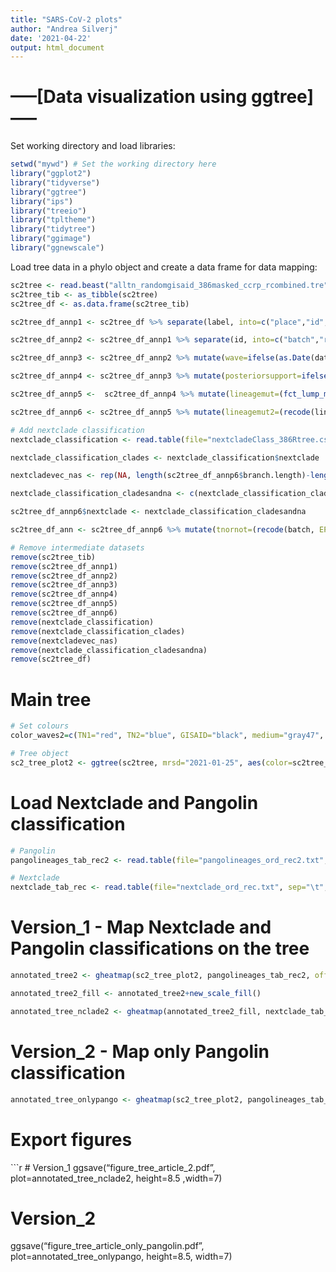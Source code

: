 ```yaml
---
title: "SARS-CoV-2 plots"
author: "Andrea Silverj"
date: '2021-04-22'
output: html_document
---
```


# -----[Data visualization using ggtree]-----

Set working directory and load libraries:
```r
setwd("mywd") # Set the working directory here
library("ggplot2")
library("tidyverse")
library("ggtree")
library("ips")
library("treeio")
library("tpltheme")
library("tidytree")
library("ggimage")
library("ggnewscale")
```

Load tree data in a phylo object and create a data frame for data mapping:
```r
sc2tree <- read.beast("alltn_randomgisaid_386masked_ccrp_rcombined.tre")
sc2tree_tib <- as_tibble(sc2tree)
sc2tree_df <- as.data.frame(sc2tree_tib)

sc2tree_df_annp1 <- sc2tree_df %>% separate(label, into=c("place","id","lineage","date"), sep="[|]", remove=FALSE)

sc2tree_df_annp2 <- sc2tree_df_annp1 %>% separate(id, into=c("batch","run","code"), sep="[_]", remove=FALSE)

sc2tree_df_annp3 <- sc2tree_df_annp2 %>% mutate(wave=ifelse(as.Date(date)<as.Date("2020/08/01"),"first","second"))

sc2tree_df_annp4 <- sc2tree_df_annp3 %>% mutate(posteriorsupport=ifelse(posterior > 0.5 & posterior < 0.8, "medium", ifelse(posterior >= 0.8, "high","low")))

sc2tree_df_annp5 <-  sc2tree_df_annp4 %>% mutate(lineagemut=(fct_lump_min(sc2tree_df_annp4$lineage, 3, w = NULL, other_level = "Other")))

sc2tree_df_annp6 <- sc2tree_df_annp5 %>% mutate(lineagemut2=(recode(lineagemut, B.1.1.130="Other", B.1.1.145="Other", B.1.1.39="Other", B.1.1.67="Other", B.1.134="Other", B.1.221="Other", B.1.236="Other", B.1.258="Other", B.1.258.3="Other", B.1.356="Other", B.1.438="Other", B="Other", B.1.9.5="Other")))

# Add nextclade classification
nextclade_classification <- read.table(file="nextcladeClass_386Rtree.csv", sep="\t", stringsAsFactor=F, header=TRUE)

nextclade_classification_clades <- nextclade_classification$nextclade

nextcladevec_nas <- rep(NA, length(sc2tree_df_annp6$branch.length)-length(nextclade_classification_clades))

nextclade_classification_cladesandna <- c(nextclade_classification_clades,nextcladevec_nas)

sc2tree_df_annp6$nextclade <- nextclade_classification_cladesandna

sc2tree_df_ann <- sc2tree_df_annp6 %>% mutate(tnornot=(recode(batch, EPI="GISAID", Ph1="TN1", Ph2="TN1", Ph3="TN2", Ph4="TN2"))) %>% mutate(nextclademut=(recode(nextclade, "20H/501Y.V2"="Other", "20I/501Y.V1"="Other", "20J/501Y.V3"="Other", "19A"="Other", "19B"="Other")))

# Remove intermediate datasets
remove(sc2tree_tib)
remove(sc2tree_df_annp1)
remove(sc2tree_df_annp2)
remove(sc2tree_df_annp3)
remove(sc2tree_df_annp4)
remove(sc2tree_df_annp5)
remove(sc2tree_df_annp6)
remove(nextclade_classification)
remove(nextclade_classification_clades)
remove(nextcladevec_nas)
remove(nextclade_classification_cladesandna)
remove(sc2tree_df)
```

# Main tree
```r
# Set colours
color_waves2=c(TN1="red", TN2="blue", GISAID="black", medium="gray47", low="transparent", high="black")

# Tree object
sc2_tree_plot2 <- ggtree(sc2tree, mrsd="2021-01-25", aes(color=sc2tree_df_ann$tnornot))+theme_tree2()+theme(legend.position="right")+ggtitle("SARS-CoV-2 timetree")+scale_color_manual(values=color_waves2, na.value="#000000")+geom_nodepoint(aes(color=sc2tree_df_ann$posteriorsupport))
```

# Load Nextclade and Pangolin classification
```r
# Pangolin
pangolineages_tab_rec2 <- read.table(file="pangolineages_ord_rec2.txt", sep="\t", stringsAsFactor=F)

# Nextclade
nextclade_tab_rec <- read.table(file="nextclade_ord_rec.txt", sep="\t", stringsAsFactor=F)
```

# Version_1 - Map Nextclade and Pangolin classifications on the tree
```r
annotated_tree2 <- gheatmap(sc2_tree_plot2, pangolineages_tab_rec2, offset=.11, width=.05, colnames=TRUE)+scale_fill_manual(breaks=c("B.1", "B.1.1", "B.1.1.1", "B.1.1.29", "B.1.160", "B.1.177", "B.1.1.305", "B.1.367", "Other"), values=c("#A6CEE3", "#2078B4", "#B2DF8A", "#359F2C", "#FB9A99", "#E31A1D", "#FDBF6F", "#FF7F01", "dark gray"), name="Lineage")

annotated_tree2_fill <- annotated_tree2+new_scale_fill()

annotated_tree_nclade2 <- gheatmap(annotated_tree2_fill, nextclade_tab_rec, offset=.03, width=.05, colnames=TRUE)+scale_fill_manual(breaks=c("20A", "20A.EU2", "20B", "20C", "20D", "20E (EU1)", "Other"), values=c("#80C97F", "#BEAED4", "#FDC086", "#FFFF9A", "#386CB0", "#F0007F", "dark gray"), name="Clade")+guides(color = guide_legend(order=1), fill= guide_legend(order=2))
```

# Version_2 - Map only Pangolin classification
```r
annotated_tree_onlypango <- gheatmap(sc2_tree_plot2, pangolineages_tab_rec2, offset=.01, width=.1, colnames=TRUE)+scale_fill_manual(breaks=c("B.1", "B.1.1", "B.1.1.1", "B.1.1.29", "B.1.160", "B.1.177", "B.1.1.305", "B.1.367", "Other"), values=c("#A6CEE3", "#2078B4", "#B2DF8A", "#359F2C", "#FB9A99", "#E31A1D", "#FDBF6F", "#FF7F01", "#CAB2D6"), name="Lineage")
```

# Export figures
```r
# Version_1
ggsave("figure_tree_article_2.pdf", plot=annotated_tree_nclade2, height=8.5 ,width=7)

# Version_2
ggsave("figure_tree_article_only_pangolin.pdf", plot=annotated_tree_onlypango, height=8.5, width=7)
